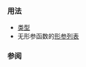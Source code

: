 {{cpp/keyword/title|{{tt|void}}}}
{{cpp/keyword/navbar}}

===用法===
* [[cpp/language/types#void|{{tt|void}} 类型]]
* 无形参函数的[[cpp/language/function#形参列表|形参列表]]

===参阅===
{{cpp/keywords/fundamental types list}}

{{langlinks|de|en|es|fr|it|ja|pt|ru}}